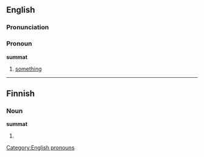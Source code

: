 ==English==

===Pronunciation===
{{rfp}}

===Pronoun===
'''summat'''

# {{slang}} [[something]]

[[Category:English pronouns]]
----

==Finnish==

===Noun===
'''summat'''

# {{plural of|summa|lang=Finnish}}